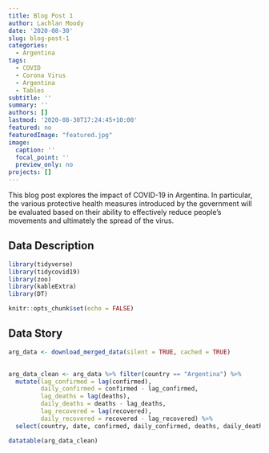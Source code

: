 ```yaml
---
title: Blog Post 1
author: Lachlan Moody
date: '2020-08-30'
slug: blog-post-1
categories:
  - Argentina
tags:
  - COVID
  - Corona Virus
  - Argentina
  - Tables
subtitle: ''
summary: ''
authors: []
lastmod: '2020-08-30T17:24:45+10:00'
featured: no
featuredImage: "featured.jpg"
image:
  caption: ''
  focal_point: ''
  preview_only: no
projects: []
---
```

This blog post explores the impact of COVID-19 in Argentina. In particular, the various protective health measures introduced by the government will be evaluated based on their ability to effectively reduce people's movements and ultimately the spread of the virus.  

<!--more-->
## Data Description
```r
library(tidyverse)
library(tidycovid19)
library(zoo)
library(kableExtra)
library(DT)

knitr::opts_chunk$set(echo = FALSE)
```

## Data Story
```r
arg_data <- download_merged_data(silent = TRUE, cached = TRUE)
  

arg_data_clean <- arg_data %>% filter(country == "Argentina") %>%
  mutate(lag_confirmed = lag(confirmed),
         daily_confirmed = confirmed - lag_confirmed,
         lag_deaths = lag(deaths),
         daily_deaths = deaths - lag_deaths,
         lag_recovered = lag(recovered),
         daily_recovered = recovered - lag_recovered) %>%
  select(country, date, confirmed, daily_confirmed, deaths, daily_deaths, recovered, daily_recovered, soc_dist:gcmr_residential)

datatable(arg_data_clean)
```

